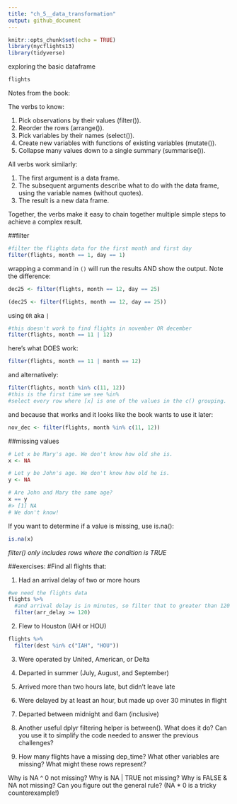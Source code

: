 ```yaml
---
title: "ch_5__data_transformation"
output: github_document
---
```


```r
knitr::opts_chunk$set(echo = TRUE)
library(nycflights13)
library(tidyverse)
```

exploring the basic dataframe

```r
flights
```

Notes from the book: 

The verbs to know: 

1. Pick observations by their values (filter()).
2. Reorder the rows (arrange()).
3. Pick variables by their names (select()).
4. Create new variables with functions of existing variables (mutate()).
5. Collapse many values down to a single summary (summarise()).

All verbs work similarly:

1. The first argument is a data frame.
2. The subsequent arguments describe what to do with the data frame, using the variable names (without quotes).
3. The result is a new data frame.

Together, the verbs make it easy to chain together multiple simple steps to achieve a complex result. 

##filter
```r
#filter the flights data for the first month and first day
filter(flights, month == 1, day == 1)
```

wrapping a command in `()` will run the results AND show the output. Note the difference:

```r
dec25 <- filter(flights, month == 12, day == 25)

(dec25 <- filter(flights, month == 12, day == 25))
```

using `OR` aka `|`

```r
#this doesn't work to find flights in november OR december
filter(flights, month == 11 | 12)
```

here's what DOES work:
```r
filter(flights, month == 11 | month == 12)
```

and alternatively: 
```r
filter(flights, month %in% c(11, 12))
#this is the first time we see %in%
#select every row where [x] is one of the values in the c() grouping. 
```

and because that works and it looks like the book wants to use it later:
```r
nov_dec <- filter(flights, month %in% c(11, 12))
```

##missing values

```r
# Let x be Mary's age. We don't know how old she is.
x <- NA

# Let y be John's age. We don't know how old he is.
y <- NA

# Are John and Mary the same age?
x == y
#> [1] NA
# We don't know!
```

If you want to determine if a value is missing, use is.na():
```r
is.na(x)
```

*filter() only includes rows where the condition is TRUE*

##exercises:
#Find all flights that:

1. Had an arrival delay of two or more hours
```r
#we need the flights data
flights %>% 
  #and arrival delay is in minutes, so filter that to greater than 120 minutes
  filter(arr_delay >= 120) 
```

2. Flew to Houston (IAH or HOU)
```r
flights %>% 
  filter(dest %in% c("IAH", "HOU"))
```

3. Were operated by United, American, or Delta

4. Departed in summer (July, August, and September)
5. Arrived more than two hours late, but didn’t leave late
6. Were delayed by at least an hour, but made up over 30 minutes in flight
7. Departed between midnight and 6am (inclusive)
8. Another useful dplyr filtering helper is between(). What does it do? Can you use it to simplify the code needed to answer the previous challenges?
9. How many flights have a missing dep_time? What other variables are missing? What might these rows represent?

Why is NA ^ 0 not missing? Why is NA | TRUE not missing? Why is FALSE & NA not missing? Can you figure out the general rule? (NA * 0 is a tricky counterexample!)

```r
```


